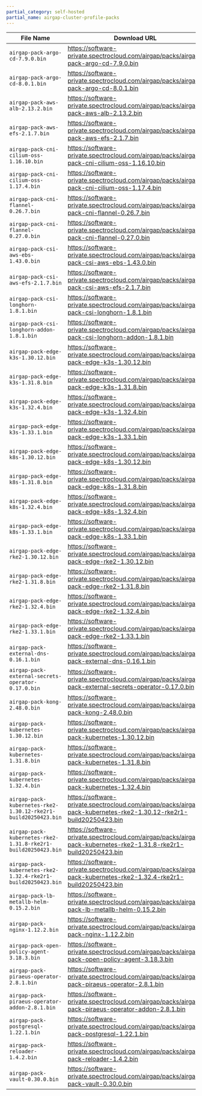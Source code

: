 ```yaml
---
partial_category: self-hosted
partial_name: airgap-cluster-profile-packs
---
```


| **File Name**                                                  | **Download URL**                                                                                                    |
| -------------------------------------------------------------- | ------------------------------------------------------------------------------------------------------------------- |
| `airgap-pack-argo-cd-7.9.0.bin`                                | https://software-private.spectrocloud.com/airgap/packs/airgap-pack-argo-cd-7.9.0.bin                                |
| `airgap-pack-argo-cd-8.0.1.bin`                                | https://software-private.spectrocloud.com/airgap/packs/airgap-pack-argo-cd-8.0.1.bin                                |
| `airgap-pack-aws-alb-2.13.2.bin`                               | https://software-private.spectrocloud.com/airgap/packs/airgap-pack-aws-alb-2.13.2.bin                               |
| `airgap-pack-aws-efs-2.1.7.bin`                                | https://software-private.spectrocloud.com/airgap/packs/airgap-pack-aws-efs-2.1.7.bin                                |
| `airgap-pack-cni-cilium-oss-1.16.10.bin`                       | https://software-private.spectrocloud.com/airgap/packs/airgap-pack-cni-cilium-oss-1.16.10.bin                       |
| `airgap-pack-cni-cilium-oss-1.17.4.bin`                        | https://software-private.spectrocloud.com/airgap/packs/airgap-pack-cni-cilium-oss-1.17.4.bin                        |
| `airgap-pack-cni-flannel-0.26.7.bin`                           | https://software-private.spectrocloud.com/airgap/packs/airgap-pack-cni-flannel-0.26.7.bin                           |
| `airgap-pack-cni-flannel-0.27.0.bin`                           | https://software-private.spectrocloud.com/airgap/packs/airgap-pack-cni-flannel-0.27.0.bin                           |
| `airgap-pack-csi-aws-ebs-1.43.0.bin`                           | https://software-private.spectrocloud.com/airgap/packs/airgap-pack-csi-aws-ebs-1.43.0.bin                           |
| `airgap-pack-csi-aws-efs-2.1.7.bin`                            | https://software-private.spectrocloud.com/airgap/packs/airgap-pack-csi-aws-efs-2.1.7.bin                            |
| `airgap-pack-csi-longhorn-1.8.1.bin`                           | https://software-private.spectrocloud.com/airgap/packs/airgap-pack-csi-longhorn-1.8.1.bin                           |
| `airgap-pack-csi-longhorn-addon-1.8.1.bin`                     | https://software-private.spectrocloud.com/airgap/packs/airgap-pack-csi-longhorn-addon-1.8.1.bin                     |
| `airgap-pack-edge-k3s-1.30.12.bin`                             | https://software-private.spectrocloud.com/airgap/packs/airgap-pack-edge-k3s-1.30.12.bin                             |
| `airgap-pack-edge-k3s-1.31.8.bin`                              | https://software-private.spectrocloud.com/airgap/packs/airgap-pack-edge-k3s-1.31.8.bin                              |
| `airgap-pack-edge-k3s-1.32.4.bin`                              | https://software-private.spectrocloud.com/airgap/packs/airgap-pack-edge-k3s-1.32.4.bin                              |
| `airgap-pack-edge-k3s-1.33.1.bin`                              | https://software-private.spectrocloud.com/airgap/packs/airgap-pack-edge-k3s-1.33.1.bin                              |
| `airgap-pack-edge-k8s-1.30.12.bin`                             | https://software-private.spectrocloud.com/airgap/packs/airgap-pack-edge-k8s-1.30.12.bin                             |
| `airgap-pack-edge-k8s-1.31.8.bin`                              | https://software-private.spectrocloud.com/airgap/packs/airgap-pack-edge-k8s-1.31.8.bin                              |
| `airgap-pack-edge-k8s-1.32.4.bin`                              | https://software-private.spectrocloud.com/airgap/packs/airgap-pack-edge-k8s-1.32.4.bin                              |
| `airgap-pack-edge-k8s-1.33.1.bin`                              | https://software-private.spectrocloud.com/airgap/packs/airgap-pack-edge-k8s-1.33.1.bin                              |
| `airgap-pack-edge-rke2-1.30.12.bin`                            | https://software-private.spectrocloud.com/airgap/packs/airgap-pack-edge-rke2-1.30.12.bin                            |
| `airgap-pack-edge-rke2-1.31.8.bin`                             | https://software-private.spectrocloud.com/airgap/packs/airgap-pack-edge-rke2-1.31.8.bin                             |
| `airgap-pack-edge-rke2-1.32.4.bin`                             | https://software-private.spectrocloud.com/airgap/packs/airgap-pack-edge-rke2-1.32.4.bin                             |
| `airgap-pack-edge-rke2-1.33.1.bin`                             | https://software-private.spectrocloud.com/airgap/packs/airgap-pack-edge-rke2-1.33.1.bin                             |
| `airgap-pack-external-dns-0.16.1.bin`                          | https://software-private.spectrocloud.com/airgap/packs/airgap-pack-external-dns-0.16.1.bin                          |
| `airgap-pack-external-secrets-operator-0.17.0.bin`             | https://software-private.spectrocloud.com/airgap/packs/airgap-pack-external-secrets-operator-0.17.0.bin             |
| `airgap-pack-kong-2.48.0.bin`                                  | https://software-private.spectrocloud.com/airgap/packs/airgap-pack-kong-2.48.0.bin                                  |
| `airgap-pack-kubernetes-1.30.12.bin`                           | https://software-private.spectrocloud.com/airgap/packs/airgap-pack-kubernetes-1.30.12.bin                           |
| `airgap-pack-kubernetes-1.31.8.bin`                            | https://software-private.spectrocloud.com/airgap/packs/airgap-pack-kubernetes-1.31.8.bin                            |
| `airgap-pack-kubernetes-1.32.4.bin`                            | https://software-private.spectrocloud.com/airgap/packs/airgap-pack-kubernetes-1.32.4.bin                            |
| `airgap-pack-kubernetes-rke2-1.30.12-rke2r1-build20250423.bin` | https://software-private.spectrocloud.com/airgap/packs/airgap-pack-kubernetes-rke2-1.30.12-rke2r1-build20250423.bin |
| `airgap-pack-kubernetes-rke2-1.31.8-rke2r1-build20250423.bin`  | https://software-private.spectrocloud.com/airgap/packs/airgap-pack-kubernetes-rke2-1.31.8-rke2r1-build20250423.bin  |
| `airgap-pack-kubernetes-rke2-1.32.4-rke2r1-build20250423.bin`  | https://software-private.spectrocloud.com/airgap/packs/airgap-pack-kubernetes-rke2-1.32.4-rke2r1-build20250423.bin  |
| `airgap-pack-lb-metallb-helm-0.15.2.bin`                       | https://software-private.spectrocloud.com/airgap/packs/airgap-pack-lb-metallb-helm-0.15.2.bin                       |
| `airgap-pack-nginx-1.12.2.bin`                                 | https://software-private.spectrocloud.com/airgap/packs/airgap-pack-nginx-1.12.2.bin                                 |
| `airgap-pack-open-policy-agent-3.18.3.bin`                     | https://software-private.spectrocloud.com/airgap/packs/airgap-pack-open-policy-agent-3.18.3.bin                     |
| `airgap-pack-piraeus-operator-2.8.1.bin`                       | https://software-private.spectrocloud.com/airgap/packs/airgap-pack-piraeus-operator-2.8.1.bin                       |
| `airgap-pack-piraeus-operator-addon-2.8.1.bin`                 | https://software-private.spectrocloud.com/airgap/packs/airgap-pack-piraeus-operator-addon-2.8.1.bin                 |
| `airgap-pack-postgresql-1.22.1.bin`                            | https://software-private.spectrocloud.com/airgap/packs/airgap-pack-postgresql-1.22.1.bin                            |
| `airgap-pack-reloader-1.4.2.bin`                               | https://software-private.spectrocloud.com/airgap/packs/airgap-pack-reloader-1.4.2.bin                               |
| `airgap-pack-vault-0.30.0.bin`                                 | https://software-private.spectrocloud.com/airgap/packs/airgap-pack-vault-0.30.0.bin                                 |
